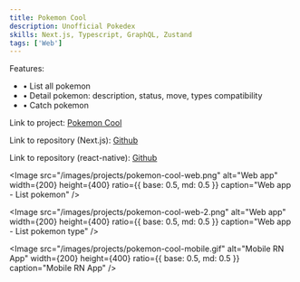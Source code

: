 ```yaml
---
title: Pokemon Cool
description: Unofficial Pokedex
skills: Next.js, Typescript, GraphQL, Zustand
tags: ['Web']
---
```


Features:

- • List all pokemon
- • Detail pokemon: description, status, move, types compatibility
- • Catch pokemon

Link to project: <A href="https://pokemon-cool-full.vercel.app/">Pokemon Cool</A>

Link to repository (Next.js): <A href="https://github.com/cholazzzb/pokemon-cool-full">Github</A>

Link to repository (react-native): <A href="https://github.com/cholazzzb/pokemon-cool-mobile-rn">Github</A>



<Image
  src="/images/projects/pokemon-cool-web.png"
  alt="Web app"
  width={200}
  height={400}
  ratio={{ base: 0.5, md: 0.5 }}
  caption="Web app - List pokemon"
/>


<Image
  src="/images/projects/pokemon-cool-web-2.png"
  alt="Web app"
  width={200}
  height={400}
  ratio={{ base: 0.5, md: 0.5 }}
  caption="Web app - List pokemon type"
/>



<Image
  src="/images/projects/pokemon-cool-mobile.gif"
  alt="Mobile RN App"
  width={200}
  height={400}
  ratio={{ base: 0.5, md: 0.5 }}
  caption="Mobile RN App"
/>
